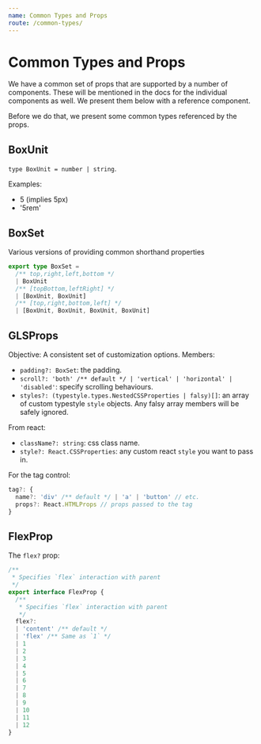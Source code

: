 ```yaml
---
name: Common Types and Props
route: /common-types/
---
```


# Common Types and Props
We have a common set of props that are supported by a number of components. These will be mentioned in the docs for the individual components as well. We present them below with a reference component.

Before we do that, we present some common types referenced by the props.

## BoxUnit
`type BoxUnit = number | string`. 

Examples: 
* 5 (implies 5px)
* '5rem'

## BoxSet

Various versions of providing common shorthand properties

```ts
export type BoxSet =
  /** top,right,left,bottom */
  | BoxUnit
  /** [topBottom,leftRight] */
  | [BoxUnit, BoxUnit]
  /** [top,right,bottom,left] */
  | [BoxUnit, BoxUnit, BoxUnit, BoxUnit]
```


## GLSProps
Objective: A consistent set of customization options. Members:

* `padding?: BoxSet`: the padding.
* `scroll?: 'both' /** default */ | 'vertical' | 'horizontal' | 'disabled'`: specify scrolling behaviours.
* `styles?: (typestyle.types.NestedCSSProperties | falsy)[]`: an array of custom typestyle `style` objects. Any falsy array members will be safely ignored.

From react: 
* `className?: string`: css class name.
* `style?: React.CSSProperties`: any custom react `style` you want to pass in.

For the tag control: 
```ts
tag?: {
  name?: 'div' /** default */ | 'a' | 'button' // etc.
  props?: React.HTMLProps // props passed to the tag
}
```

## FlexProp

The `flex?` prop: 

```ts
/** 
 * Specifies `flex` interaction with parent 
 */
export interface FlexProp {
  /** 
   * Specifies `flex` interaction with parent 
   */
  flex?:
  | 'content' /** default */
  | 'flex' /** Same as `1` */
  | 1
  | 2
  | 3
  | 4
  | 5
  | 6
  | 7
  | 8
  | 9
  | 10
  | 11
  | 12
}
```
